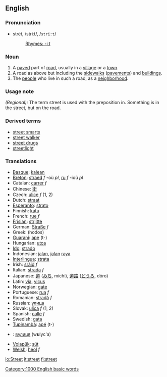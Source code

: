 ==English==

{{rank|produce|drawn|field|828|street|attempt|soft|officers}}

===Pronunciation===
*strēt, /striːt/, /<tt>stri:t</tt>/
*:[[Rhymes:English:-iːt|Rhymes: -iːt]]

===Noun===
{{en-noun-reg}}

# A [[paved]] part of [[road]], usually in a [[village]] or a [[town]].
# A road as above but including the [[sidewalk]]s ([[pavement]]s) and [[building]]s.
# The [[people]] who live in such a road, as a [[neighborhood]].

===Usage note===
''(Regional):'' The term street is used with the preposition in.  Something is in the street, but on the road.  <!--This should be expanded a bit.-->

===Derived terms===
*[[street smarts]]
*[[street walker]]
*[[street drugs]]
*[[streetlight]]

===Translations===
*[[Basque]]: [[kalean]]
*[[Breton]]: [[straed]] ''f'' -où ''pl'', [[ru]] ''f'' -ioù ''pl''
*Catalan: [[carrer]] ''f''
*Chinese: [[街]]
*Czech: [[ulice]] ''f'' (1, 2)
*Dutch: [[straat]]
*[[Esperanto]]: [[strato]]
*Finnish: [[katu]]
*French: [[rue]] ''f''
*[[Frisian]]: [[strjitte]]
*German: [[Straße]] ''f''
*Greek: (hodos)
*[[Guaraní]]: [[ape]] (t-)
*Hungarian: [[utca]]
*[[Ido]]: [[strado]]
*Indonesian: [[jalan]], [[jalan]] [[raya]]
*[[Interlingua]]: [[strata]]
*Irish: [[sráid]] ''f''
*Italian: [[strada]] ''f''
*Japanese: [[道]] ([[みち]], michi), [[道路]] ([[どうろ]], dōro)
*Latin: [[via]], [[vicus]]
*Norwegian: [[gate]]
*Portuguese: [[rua#Portuguese|rua]] ''f''
*Romanian: [[stradă]] ''f''
*Russian: [[улица]]
*Slovak: [[ulica#Slovak|ulica]] ''f'' (1, 2)
*Spanish: [[calle]] ''f''
*Swedish: [[gata]]
*[[Tupinambá]]: [[apé]] (t-)
*{{uk}}: [[вулиця]] (w'''u'''lyc'a) {{f}}
*[[Volapük]]: [[süt]]
*[[w:Welsh language|Welsh]]: [[heol]] ''f''

[[Category:1000 English basic words]]

[[io:Street]]
[[it:street]]
[[fi:street]]